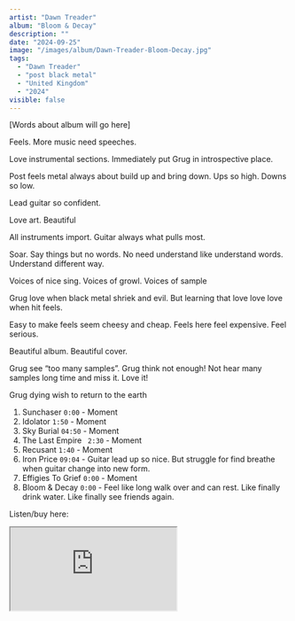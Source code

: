 ```yaml
---
artist: "Dawn Treader"
album: "Bloom & Decay"
description: ""
date: "2024-09-25"
image: "/images/album/Dawn-Treader-Bloom-Decay.jpg"
tags:
  - "Dawn Treader"
  - "post black metal"
  - "United Kingdom"
  - "2024"
visible: false
---
```


[Words about album will go here]

Feels. More music need speeches.

Love instrumental sections. Immediately put Grug in introspective place.

Post feels metal always about build up and bring down. Ups so high. Downs so low.

Lead guitar so confident.

Love art. Beautiful

All instruments import. Guitar always what pulls most.

Soar. Say things but no words. No need understand like understand words. Understand different way.

Voices of nice sing. Voices of growl. Voices of sample

Grug love when black metal shriek and evil. But learning that love love love when hit feels.

Easy to make feels seem cheesy and cheap. Feels here feel expensive. Feel serious.

Beautiful album. Beautiful cover.

Grug see “too many samples”. Grug think not enough! Not hear many samples long time and miss it. Love it!

Grug dying wish to return to the earth

1. Sunchaser `0:00` - Moment
2. Idolator `1:50` - Moment
3. Sky Burial `04:50` - Moment
4. The Last Empire ` 2:30` - Moment
5. Recusant `1:40` - Moment
6. Iron Price `09:04` - Guitar lead up so nice. But struggle for find breathe when guitar change into new form.
7. Effigies To Grief `0:00` - Moment
8. Bloom & Decay `0:00` - Feel like long walk over and can rest. Like finally drink water. Like finally see friends
   again.

Listen/buy here:

<iframe
  style={{ border: "0", width: "350px", height: "800px" }}
  src="https://bandcamp.com/EmbeddedPlayer/album=2287043699/size=large/bgcol=333333/linkcol=ffffff/transparent=true/"
  seamless>
  <a href="https://dawntreaderuk.bandcamp.com/album/bloom-decay">
    Bloom & Decay by Dawn Treader
  </a>
</iframe>
